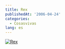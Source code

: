 ```yaml
---
title: Rex
publishedAt: '2006-04-24'
categories:
  - Cosasvivas
lang: es
---
```


[![Rex](https://static.flickr.com/47/134162082_9500386503.jpg)](http://www.flickr.com/photos/ryck/134162082/ 'Photo Sharing')
